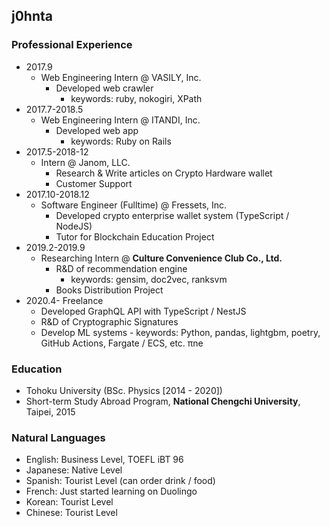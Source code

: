 ## j0hnta

### Professional Experience

- 2017.9
  - Web Engineering Intern @ VASILY, Inc.
    - Developed web crawler
      - keywords: ruby, nokogiri, XPath
- 2017.7-2018.5
  - Web Engineering Intern @ ITANDI, Inc.
    - Developed web app
      - keywords: Ruby on Rails
- 2017.5-2018-12
  - Intern @ Janom, LLC.
    - Research & Write articles on Crypto Hardware wallet
    - Customer Support
- 2017.10-2018.12
  - Software Engineer (Fulltime) @ Fressets, Inc.
    - Developed crypto enterprise wallet system (TypeScript / NodeJS)
    - Tutor for Blockchain Education Project
- 2019.2-2019.9
  - Researching Intern @ **Culture Convenience Club Co., Ltd.**
    - R&D of recommendation engine
      - keywords: gensim, doc2vec, ranksvm
    - Books Distribution Project
- 2020.4- Freelance
  - Developed GraphQL API with TypeScript / NestJS
  - R&D of Cryptographic Signatures
  - Develop ML systems - keywords: Python, pandas, lightgbm, poetry, GitHub Actions, Fargate / ECS, etc.
    πne

### Education

- Tohoku University (BSc. Physics [2014 - 2020])
- Short-term Study Abroad Program, **National Chengchi University**, Taipei, 2015

### Natural Languages

- English: Business Level, TOEFL iBT 96
- Japanese: Native Level
- Spanish: Tourist Level (can order drink / food)
- French: Just started learning on Duolingo
- Korean: Tourist Level
- Chinese: Tourist Level
